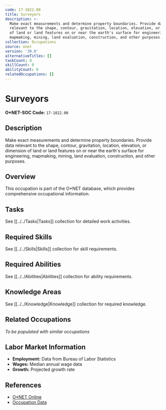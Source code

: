 ```yaml
---
code: 17-1022.00
title: Surveyors
description: >-
  Make exact measurements and determine property boundaries. Provide data
  relevant to the shape, contour, gravitation, location, elevation, or dimension
  of land or land features on or near the earth's surface for engineering,
  mapmaking, mining, land evaluation, construction, and other purposes.
collection: Occupations
source: onet
version: '30.0'
alternativeTitles: []
taskCount: 0
skillCount: 0
abilityCount: 0
relatedOccupations: []
---
```

# Surveyors

**O*NET-SOC Code:** `17-1022.00`

## Description

Make exact measurements and determine property boundaries. Provide data relevant to the shape, contour, gravitation, location, elevation, or dimension of land or land features on or near the earth's surface for engineering, mapmaking, mining, land evaluation, construction, and other purposes.

## Overview

This occupation is part of the O*NET database, which provides comprehensive occupational information.

## Tasks

See [[../../Tasks|Tasks]] collection for detailed work activities.

## Required Skills

See [[../../Skills|Skills]] collection for skill requirements.

## Required Abilities

See [[../../Abilities|Abilities]] collection for ability requirements.

## Knowledge Areas

See [[../../Knowledge|Knowledge]] collection for required knowledge.

## Related Occupations

*To be populated with similar occupations*

## Labor Market Information

- **Employment:** Data from Bureau of Labor Statistics
- **Wages:** Median annual wage data
- **Growth:** Projected growth rate

## References

- [O*NET Online](https://www.onetonline.org/link/summary/17-1022.00)
- [Occupation Data](https://www.onetcenter.org/)
